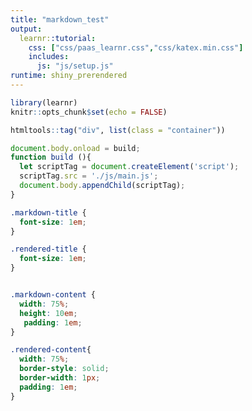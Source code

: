 ```yaml
---
title: "markdown_test"
output: 
  learnr::tutorial:
    css: ["css/paas_learnr.css","css/katex.min.css"]
    includes: 
      js: "js/setup.js"
runtime: shiny_prerendered
---
```


```r
library(learnr)
knitr::opts_chunk$set(echo = FALSE)
```

```r
htmltools::tag("div", list(class = "container"))
```

```js
document.body.onload = build;
function build (){
  let scriptTag = document.createElement('script');
  scriptTag.src = './js/main.js';
  document.body.appendChild(scriptTag);
}
```
```css

.markdown-title {
  font-size: 1em;
}

.rendered-title {
  font-size: 1em;
}


.markdown-content {
  width: 75%;
  height: 10em;
   padding: 1em;
}

.rendered-content{
  width: 75%;
  border-style: solid;
  border-width: 1px;
  padding: 1em;
}



```
